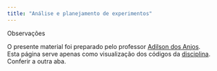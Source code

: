 ```yaml
---
title: "Análise e planejamento de experimentos"
---
```


<div class="panel panel-primary">
  <div class="panel-heading">Observações</div>
  <div class="panel-body">
O presente material foi preparado pelo professor [Adilson dos Anjos](https://docs.ufpr.br/~aanjos/).   
Esta página serve apenas como visualização dos códigos da [disciplina](https://docs.ufpr.br/~aanjos/CE213/). Conferir a outra aba.
</div>
</div>